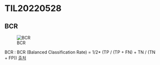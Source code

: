 # TIL20220528

## BCR

![BCR](https://www.mdpi.com/cancers/cancers-14-00367/article\_deploy/html/images/cancers-14-00367-g002-550.jpg)

BCR : BCR (Balanced Classification Rate) = 1/2\* (TP / (TP + FN) + TN / (TN + FP)) [출처](https://www.geeksforgeeks.org/calculate-efficiency-binary-classifier/)
